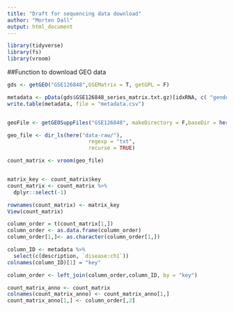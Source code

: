 ```yaml
---
title: "Draft for sequencing data download"
author: "Morten Dall"
output: html_document
---
```


```r
library(tidyverse)
library(fs)
library(vroom)

```

##Function to download GEO data
```r
gds <- getGEO("GSE126848",GSEMatrix = T, getGPL = F)

metadata <- pData(gds$GSE126848_series_matrix.txt.gz)[idxRNA, c( "gender:ch1", "disease:ch1", "description")]
write.table(metadata, file = "metadata.csv")


geoFile <- getGEOSuppFiles("GSE126848", makeDirectory = F,baseDir = here("data-raw/"))

geo_file <- dir_ls(here("data-raw/"), 
                          regexp = "txt", 
                          recurse = TRUE)

count_matrix <- vroom(geo_file)


matrix_key <- count_matrix$key
count_matrix <- count_matrix %>% 
  dplyr::select(-1)

rownames(count_matrix) <- matrix_key
View(count_matrix)

column_order = t(count_matrix[1,])
column_order <- as.data.frame(column_order)
column_order[1,]<- as.character(column_order[1,])

column_ID <- metadata %>% 
  select(c(description, `disease:ch1`)) 
colnames(column_ID)[1] = "key"

column_order <- left_join(column_order,column_ID, by = "key")

count_matrix_anno <- count_matrix
colnames(count_matrix_anno) <- count_matrix_anno[1,]
count_matrix_anno[1,] <- column_order[,2]

```

